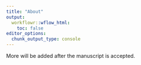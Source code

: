 ```yaml
---
title: "About"
output:
  workflowr::wflow_html:
    toc: false
editor_options:
  chunk_output_type: console
---
```


More will be added after the manuscript is accepted.
